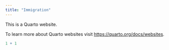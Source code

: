 ```yaml
---
title: "Immigration"
---
```


This is a Quarto website.

To learn more about Quarto websites visit <https://quarto.org/docs/websites>.

```r
1 + 1
```
